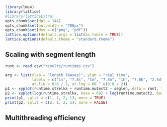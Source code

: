 ```r
library(lme4)
library(lattice)
#library(latticeExtra)
opts_chunk$set(dpi = 144)
opts_chunk$set(out.width = "700px")
opts_chunk$set(dev = c("png", "pdf"))
lattice.options(default.args = list(as.table = TRUE))
lattice.options(default.theme = "standard.theme")
```

## Scaling with segment length

```r
runt <- read.csv("results/runtimes.csv")
```

```r
arg <- list(xlab = "length (bases)", ylab = "real time",
            labels = c("1s", "7.8s", "1m", "7.8m", "1h", "7.8h", "2.5d", "2.8w", "5m"),
            at.lin = 0:8 / 2, at.log = 60 ^ c(0:8 / 2))
p1 <- xyplot(runtime.strelka + runtime.mutect2 ~ seglen, data = runt, type = "b", xlab = arg$xlab, ylab = arg$ylab, par.settings = list(superpose.line = list(lty = 2)), grid = TRUE)
p2 <- xyplot(log(runtime.strelka, base = 60) + log(runtime.mutect2, base = 60) ~ log10(seglen), data = runt, type = c("p", "r"), xlab = arg$xlab, ylab = arg$ylab, scales = list(y = list(at = arg$at.lin, labels = arg$labels)), grid = TRUE)
print(p1, split = c(1, 1, 2, 1), more = TRUE)
print(p2, split = c(2, 1, 2, 1), more = FALSE)
```

## Multithreading efficiency

